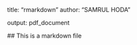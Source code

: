 title: "rmarkdown"
author: "SAMRUL HODA"

output: pdf_document

  
  ## This is a markdown file